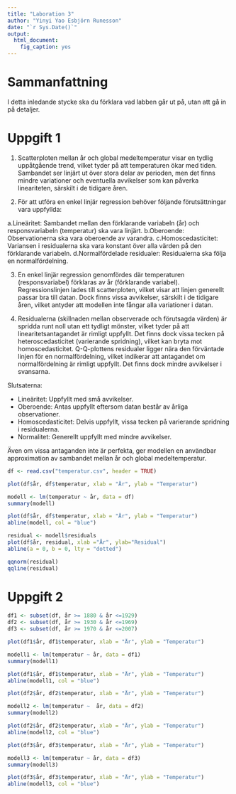 ```yaml
---
title: "Laboration 3"
author: "Yinyi Yao Esbjörn Runesson"
date: "`r Sys.Date()`"
output: 
  html_document:
    fig_caption: yes
---
```


# Sammanfattning
I detta inledande stycke ska du förklara vad labben går ut på, utan att gå in
på detaljer.

# Uppgift 1
1. Scatterploten mellan år och global medeltemperatur visar en tydlig uppåtgående trend, vilket tyder på att temperaturen ökar med tiden. Sambandet ser linjärt ut över stora delar av perioden, men det finns mindre variationer och eventuella avvikelser som kan påverka lineariteten, särskilt i de tidigare åren.

2. För att utföra en enkel linjär regression behöver följande förutsättningar vara uppfyllda:

 a.Lineäritet: Sambandet mellan den förklarande variabeln (år) och responsvariabeln (temperatur) ska vara linjärt.
 b.Oberoende: Observationerna ska vara oberoende av varandra.
 c.Homoscedasticitet: Variansen i residualerna ska vara konstant över alla värden på den förklarande variabeln.
 d.Normalfördelade residualer: Residualerna ska följa en normalfördelning.

3. En enkel linjär regression genomfördes där temperaturen (responsvariabel) förklaras av år (förklarande variabel). Regressionslinjen lades till scatterploten, vilket visar att linjen generellt passar bra till datan. Dock finns vissa avvikelser, särskilt i de tidigare åren, vilket antyder att modellen inte fångar alla variationer i datan.

4. Residualerna (skillnaden mellan observerade och förutsagda värden) är spridda runt noll utan ett tydligt mönster, vilket tyder på att linearitetsantagandet är rimligt uppfyllt. Det finns dock vissa tecken på heteroscedasticitet (varierande spridning), vilket kan bryta mot homoscedasticitet. Q-Q-plottens residualer ligger nära den förväntade linjen för en normalfördelning, vilket indikerar att antagandet om normalfördelning är rimligt uppfyllt. Det finns dock mindre avvikelser i svansarna.

Slutsaterna: 

- Lineäritet: Uppfyllt med små avvikelser.
- Oberoende: Antas uppfyllt eftersom datan består av årliga observationer.
- Homoscedasticitet: Delvis uppfyllt, vissa tecken på varierande spridning i residualerna.
- Normalitet: Generellt uppfyllt med mindre avvikelser.

Även om vissa antaganden inte är perfekta, ger modellen en användbar approximation av sambandet mellan år och global medeltemperatur.

```r
df <- read.csv("temperatur.csv", header = TRUE)
```
```r
plot(df$år, df$temperatur, xlab = "År", ylab = "Temperatur")
```

```r
modell <- lm(temperatur ~ år, data = df)
summary(modell)
```
```r
plot(df$år, df$temperatur, xlab = "År", ylab = "Temperatur")
abline(modell, col = "blue")
```


```r
residual <- modell$residuals
plot(df$år, residual, xlab ="År", ylab="Residual")
abline(a = 0, b = 0, lty = "dotted")
```
```r
qqnorm(residual)
qqline(residual)
```


# Uppgift 2

```r
df1 <- subset(df, år >= 1880 & år <=1929)
df2 <- subset(df, år >= 1930 & år <=1969)
df3 <- subset(df, år >= 1970 & år <=2007)
```
```r
plot(df1$år, df1$temperatur, xlab = "År", ylab = "Temperatur")
```

```r
modell1 <- lm(temperatur ~ år, data = df1)
summary(modell1)
```
```r
plot(df1$år, df1$temperatur, xlab = "År", ylab = "Temperatur")
abline(modell1, col = "blue")
```

```r
plot(df2$år, df2$temperatur, xlab = "År", ylab = "Temperatur")
```

```r
modell2 <- lm(temperatur ~  år, data = df2)
summary(modell2)
```
```r
plot(df2$år, df2$temperatur, xlab = "År", ylab = "Temperatur")
abline(modell2, col = "blue")
```
```r
plot(df3$år, df3$temperatur, xlab = "År", ylab = "Temperatur")
```

```r
modell3 <- lm(temperatur ~ år, data = df3)
summary(modell3)
```
```r
plot(df3$år, df3$temperatur, xlab = "År", ylab = "Temperatur")
abline(modell3, col = "blue")
```